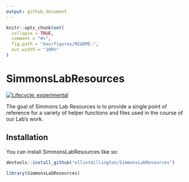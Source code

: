 ```yaml
---
output: github_document
---
```


```r
knitr::opts_chunk$set(
  collapse = TRUE,
  comment = "#>",
  fig.path = "man/figures/README-",
  out.width = "100%"
)
```

# SimmonsLabResources

<!-- badges: start -->
[![Lifecycle: experimental](https://img.shields.io/badge/lifecycle-experimental-orange.svg)](https://lifecycle.r-lib.org/articles/stages.html#experimental)
<!-- badges: end -->

The goal of Simmons Lab Resources is to provide a single point of reference for a variety of helper functions and files used in the course of our Lab's work. 

## Installation

You can install SimmonsLabResources like so:

``` r
devtools::install_github("elliotmillington/SimmonsLabResources")
```

```r
library(SimmonsLabResources)
```
